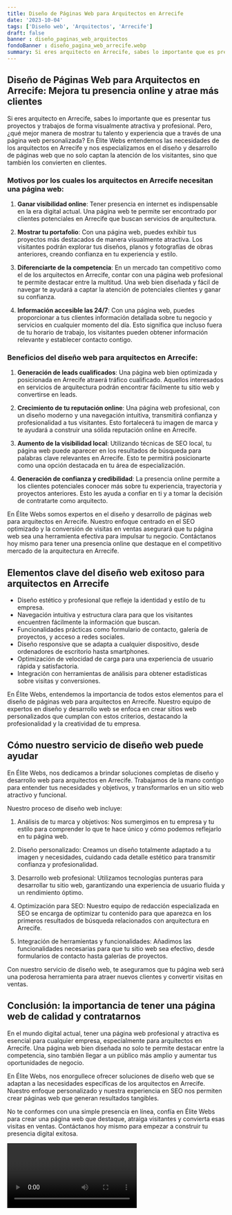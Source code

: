 ```yaml
---
title: Diseño de Páginas Web para Arquitectos en Arrecife
date: '2023-10-04'
tags: ['Diseño web', 'Arquitectos', 'Arrecife']
draft: false
banner : diseño_paginas_web_arquitectos
fondoBanner : diseño_pagina_web_arrecife.webp
summary: Si eres arquitecto en Arrecife, sabes lo importante que es presentar tus proyectos y trabajos de forma visualmente atractiva y profesional. Pero, ¿qué mejor manera de mostrar tu talento y experiencia que a través de una página web personalizada? En Élite Webs entendemos las necesidades de los arquitectos en Arrecife y nos especializamos en el diseño y desarrollo de páginas web que no solo captan la atención de los visitantes, sino que también los convierten en clientes. 
---
```


## Diseño de Páginas Web para Arquitectos en Arrecife: Mejora tu presencia online y atrae más clientes

Si eres arquitecto en Arrecife, sabes lo importante que es presentar tus proyectos y trabajos de forma visualmente atractiva y profesional. Pero, ¿qué mejor manera de mostrar tu talento y experiencia que a través de una página web personalizada? En Élite Webs entendemos las necesidades de los arquitectos en Arrecife y nos especializamos en el diseño y desarrollo de páginas web que no solo captan la atención de los visitantes, sino que también los convierten en clientes. 

### Motivos por los cuales los arquitectos en Arrecife necesitan una página web:

1. **Ganar visibilidad online**: Tener presencia en internet es indispensable en la era digital actual. Una página web te permite ser encontrado por clientes potenciales en Arrecife que buscan servicios de arquitectura.

2. **Mostrar tu portafolio**: Con una página web, puedes exhibir tus proyectos más destacados de manera visualmente atractiva. Los visitantes podrán explorar tus diseños, planos y fotografías de obras anteriores, creando confianza en tu experiencia y estilo.

3. **Diferenciarte de la competencia**: En un mercado tan competitivo como el de los arquitectos en Arrecife, contar con una página web profesional te permite destacar entre la multitud. Una web bien diseñada y fácil de navegar te ayudará a captar la atención de potenciales clientes y ganar su confianza.

4. **Información accesible las 24/7**: Con una página web, puedes proporcionar a tus clientes información detallada sobre tu negocio y servicios en cualquier momento del día. Esto significa que incluso fuera de tu horario de trabajo, los visitantes pueden obtener información relevante y establecer contacto contigo.

### Beneficios del diseño web para arquitectos en Arrecife:

1. **Generación de leads cualificados**: Una página web bien optimizada y posicionada en Arrecife atraerá tráfico cualificado. Aquellos interesados en servicios de arquitectura podrán encontrar fácilmente tu sitio web y convertirse en leads.

2. **Crecimiento de tu reputación online**: Una página web profesional, con un diseño moderno y una navegación intuitiva, transmitirá confianza y profesionalidad a tus visitantes. Esto fortalecerá tu imagen de marca y te ayudará a construir una sólida reputación online en Arrecife.

3. **Aumento de la visibilidad local**: Utilizando técnicas de SEO local, tu página web puede aparecer en los resultados de búsqueda para palabras clave relevantes en Arrecife. Esto te permitirá posicionarte como una opción destacada en tu área de especialización.

4. **Generación de confianza y credibilidad**: La presencia online permite a los clientes potenciales conocer más sobre tu experiencia, trayectoria y proyectos anteriores. Esto les ayuda a confiar en ti y a tomar la decisión de contratarte como arquitecto.

En Élite Webs somos expertos en el diseño y desarrollo de páginas web para arquitectos en Arrecife. Nuestro enfoque centrado en el SEO optimizado y la conversión de visitas en ventas asegurará que tu página web sea una herramienta efectiva para impulsar tu negocio. Contáctanos hoy mismo para tener una presencia online que destaque en el competitivo mercado de la arquitectura en Arrecife.

<GifSeo />

<Cta />

## Elementos clave del diseño web exitoso para arquitectos en Arrecife

- Diseño estético y profesional que refleje la identidad y estilo de tu empresa.
- Navegación intuitiva y estructura clara para que los visitantes encuentren fácilmente la información que buscan.
- Funcionalidades prácticas como formulario de contacto, galería de proyectos, y acceso a redes sociales.
- Diseño responsive que se adapta a cualquier dispositivo, desde ordenadores de escritorio hasta smartphones.
- Optimización de velocidad de carga para una experiencia de usuario rápida y satisfactoria.
- Integración con herramientas de análisis para obtener estadísticas sobre visitas y conversiones.

En Élite Webs, entendemos la importancia de todos estos elementos para el diseño de páginas web para arquitectos en Arrecife. Nuestro equipo de expertos en diseño y desarrollo web se enfoca en crear sitios web personalizados que cumplan con estos criterios, destacando la profesionalidad y la creatividad de tu empresa.

## Cómo nuestro servicio de diseño web puede ayudar

En Élite Webs, nos dedicamos a brindar soluciones completas de diseño y desarrollo web para arquitectos en Arrecife. Trabajamos de la mano contigo para entender tus necesidades y objetivos, y transformarlos en un sitio web atractivo y funcional.

Nuestro proceso de diseño web incluye:

1. Análisis de tu marca y objetivos: Nos sumergimos en tu empresa y tu estilo para comprender lo que te hace único y cómo podemos reflejarlo en tu página web.

2. Diseño personalizado: Creamos un diseño totalmente adaptado a tu imagen y necesidades, cuidando cada detalle estético para transmitir confianza y profesionalidad.

3. Desarrollo web profesional: Utilizamos tecnologías punteras para desarrollar tu sitio web, garantizando una experiencia de usuario fluida y un rendimiento óptimo.

4. Optimización para SEO: Nuestro equipo de redacción especializada en SEO se encarga de optimizar tu contenido para que aparezca en los primeros resultados de búsqueda relacionados con arquitectura en Arrecife.

5. Integración de herramientas y funcionalidades: Añadimos las funcionalidades necesarias para que tu sitio web sea efectivo, desde formularios de contacto hasta galerías de proyectos.

Con nuestro servicio de diseño web, te aseguramos que tu página web será una poderosa herramienta para atraer nuevos clientes y convertir visitas en ventas.

## Conclusión: la importancia de tener una página web de calidad y contratarnos

En el mundo digital actual, tener una página web profesional y atractiva es esencial para cualquier empresa, especialmente para arquitectos en Arrecife. Una página web bien diseñada no solo te permite destacar entre la competencia, sino también llegar a un público más amplio y aumentar tus oportunidades de negocio.

En Élite Webs, nos enorgullece ofrecer soluciones de diseño web que se adaptan a las necesidades específicas de los arquitectos en Arrecife. Nuestro enfoque personalizado y nuestra experiencia en SEO nos permiten crear páginas web que generan resultados tangibles.

No te conformes con una simple presencia en línea, confía en Élite Webs para crear una página web que destaque, atraiga visitantes y convierta esas visitas en ventas. Contáctanos hoy mismo para empezar a construir tu presencia digital exitosa.

<Video />

<CtaBot job='Arquitectos' city='Arrecife'/>

<Gmaps query='Arrecife+españa+maps' />